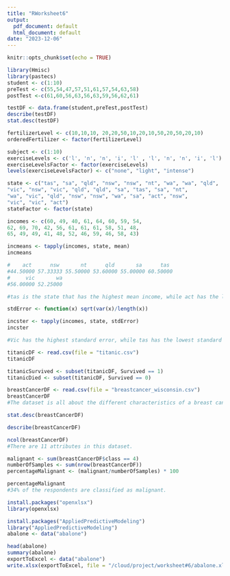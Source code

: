 ```yaml
---
title: "RWorksheet6"
output:
  pdf_document: default
  html_document: default
date: "2023-12-06"
---
```


```r
knitr::opts_chunk$set(echo = TRUE)
```


```r
library(Hmisc)
library(pastecs)
student <- c(1:10)
preTest <- c(55,54,47,57,51,61,57,54,63,58)
postTest <-c(61,60,56,63,56,63,59,56,62,61)

testDF <- data.frame(student,preTest,postTest)
describe(testDF)
stat.desc(testDF)

```

```r
fertilizerLevel <- c(10,10,10, 20,20,50,10,20,10,50,20,50,20,10)
orderedFertilizer <- factor(fertilizerLevel)
```

```r
subject <- c(1:10)
exerciseLevels <- c('l', 'n', 'n', 'i', 'l' , 'l', 'n', 'n', 'i', 'l')
exerciseLevelsFactor <- factor(exerciseLevels)
levels(exerciseLevelsFactor) <- c("none", "light", "intense") 

```


```r
state <- c("tas", "sa", "qld", "nsw", "nsw", "nt", "wa", "wa", "qld",
"vic", "nsw", "vic", "qld", "qld", "sa", "tas", "sa", "nt",
"wa", "vic", "qld", "nsw", "nsw", "wa", "sa", "act", "nsw",
"vic", "vic", "act")
stateFactor <- factor(state)

```


```r
incomes <- c(60, 49, 40, 61, 64, 60, 59, 54,
62, 69, 70, 42, 56, 61, 61, 61, 58, 51, 48,
65, 49, 49, 41, 48, 52, 46, 59, 46, 58, 43)

incmeans <- tapply(incomes, state, mean)
incmeans


```
```r
#    act      nsw       nt      qld       sa      tas 
#44.50000 57.33333 55.50000 53.60000 55.00000 60.50000 
#     vic       wa 
#56.00000 52.25000 

#tas is the state that has the highest mean income, while act has the lowest mean income.
```


```r
stdError <- function(x) sqrt(var(x)/length(x))

incster <- tapply(incomes, state, stdError)
incster

```
```r
#Vic has the highest standard error, while tas has the lowest standard error.

```

```r
titanicDF <- read.csv(file = "titanic.csv")
titanicDF

titanicSurvived <- subset(titanicDF, Survived == 1)
titanicDied <- subset(titanicDF, Survived == 0)

```
```r
breastCancerDF <- read.csv(file = "breastcancer_wisconsin.csv")
breastCancerDF
#The dataset is all about the different characteristics of a breast cancer, it includes the clump thickness, the uniformity of size, the uniformity of the shape, the marginal adhesion, epithelial size, bare nucleoli, and bland chromatin.

stat.desc(breastCancerDF)
```
```r
describe(breastCancerDF)
```

```r
ncol(breastCancerDF)
#There are 11 attributes in this dataset. 
```

```r
malignant <- sum(breastCancerDF$class == 4)
numberOfSamples <- sum(nrow(breastCancerDF))
percentageMalignant <- (malignant/numberOfSamples) * 100

percentageMalignant
#34% of the respondents are classified as malignant.
```
```r
install.packages("openxlsx")
library(openxlsx)

install.packages("AppliedPredictiveModeling")
library("AppliedPredictiveModeling")
abalone <- data("abalone")

head(abalone)
summary(abalone)
exportToExcel <- data("abalone")
write.xlsx(exportToExcel, file = "/cloud/project/worksheet#6/abalone.xlsx")

```

